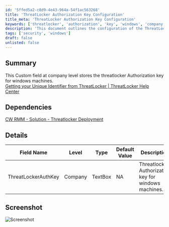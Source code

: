 ```yaml
---
id: '5ffed5a2-c8d9-4e43-964a-54f1ac563268'
title: 'ThreatLocker Authorization Key Configuration'
title_meta: 'ThreatLocker Authorization Key Configuration'
keywords: ['threatlocker', 'authorization', 'key', 'windows', 'company']
description: 'This document outlines the configuration of the ThreatLocker Authorization Key at the company level for Windows machines, including its dependencies and detailed field information.'
tags: ['security', 'windows']
draft: false
unlisted: false
---
```

## Summary

This Custom field at company level stores the threatlocker Authorization key for windows machines.  
[Getting your Unique Identifier from ThreatLocker | ThreatLocker Help Center](https://threatlocker.kb.help/getting-your-unique-identifier-from-threatlocker/)

## Dependencies

[CW RMM - Solution - Threatlocker Deployment](https://proval.itglue.com/DOC-5078775-17730657)

## Details

| Field Name             | Level  | Type     | Default Value | Description                                        | Editable |
|-----------------------|--------|----------|---------------|----------------------------------------------------|----------|
| ThreatLockerAuthKey   | Company| TextBox  | NA            | Threatlocker Authorization key for windows machines.| Yes      |

## Screenshot

![Screenshot](../../../static/img/Company---ThreatLockerAuthKey/image_1.png)











